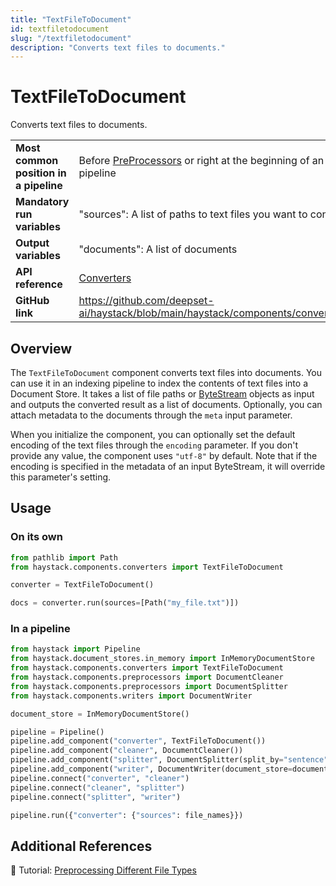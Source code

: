 ```yaml
---
title: "TextFileToDocument"
id: textfiletodocument
slug: "/textfiletodocument"
description: "Converts text files to documents."
---
```


# TextFileToDocument

Converts text files to documents.

|                                        |                                                                                                |
| :------------------------------------- | :--------------------------------------------------------------------------------------------- |
| **Most common position in a pipeline** | Before [PreProcessors](../preprocessors.mdx)  or right at the beginning of an indexing pipeline |
| **Mandatory run variables**            | "sources": A list of paths to text files you want to convert                                   |
| **Output variables**                   | "documents": A list of documents                                                               |
| **API reference**                      | [Converters](/reference/converters-api)                                                               |
| **GitHub link**                        | https://github.com/deepset-ai/haystack/blob/main/haystack/components/converters/txt.py       |

## Overview

The `TextFileToDocument` component converts text files into documents. You can use it in an indexing pipeline to index the contents of text files into a Document Store. It takes a list of file paths or [ByteStream](/docs/data-classes#bytestresm) objects as input and outputs the converted result as a list of documents. Optionally, you can attach metadata to the documents through the `meta` input parameter.

When you initialize the component, you can optionally set the default encoding of the text files through the `encoding` parameter. If you don't provide any value, the component uses `"utf-8"` by default. Note that if the encoding is specified in the metadata of an input ByteStream, it will override this parameter's setting.

## Usage

### On its own

```python
from pathlib import Path
from haystack.components.converters import TextFileToDocument

converter = TextFileToDocument()

docs = converter.run(sources=[Path("my_file.txt")])
```

### In a pipeline

```python
from haystack import Pipeline
from haystack.document_stores.in_memory import InMemoryDocumentStore
from haystack.components.converters import TextFileToDocument
from haystack.components.preprocessors import DocumentCleaner
from haystack.components.preprocessors import DocumentSplitter
from haystack.components.writers import DocumentWriter

document_store = InMemoryDocumentStore()

pipeline = Pipeline()
pipeline.add_component("converter", TextFileToDocument())
pipeline.add_component("cleaner", DocumentCleaner())
pipeline.add_component("splitter", DocumentSplitter(split_by="sentence", split_length=5))
pipeline.add_component("writer", DocumentWriter(document_store=document_store))
pipeline.connect("converter", "cleaner")
pipeline.connect("cleaner", "splitter")
pipeline.connect("splitter", "writer")

pipeline.run({"converter": {"sources": file_names}})
```

## Additional References

:notebook: Tutorial: [Preprocessing Different File Types](https://haystack.deepset.ai/tutorials/30_file_type_preprocessing_index_pipeline)
